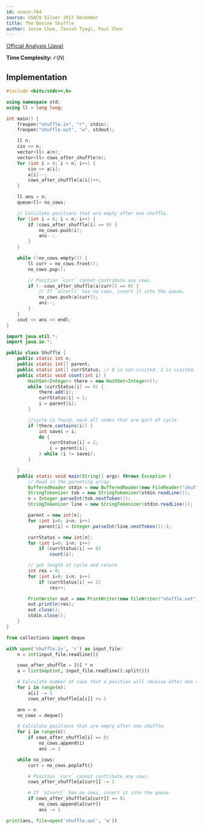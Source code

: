 ```yaml
---
id: usaco-764
source: USACO Silver 2017 December
title: The Bovine Shuffle
author: Jesse Choe, Tanish Tyagi, Paul Chen
---
```


[Official Analysis (Java)](http://www.usaco.org/current/data/sol_shuffle_silver_dec17.html)

**Time Complexity:** $\mathcal{O}(N)$

## Implementation

<LanguageSection>
<CPPSection>

```cpp
#include <bits/stdc++.h>

using namespace std;
using ll = long long;

int main() {
    freopen("shuffle.in", "r", stdin);
    freopen("shuffle.out", "w", stdout);

    ll n;
    cin >> n;
    vector<ll> a(n);
    vector<ll> cows_after_shuffle(n);
    for (int i = 0; i < n; i++) {
        cin >> a[i];
        a[i]--;
        cows_after_shuffle[a[i]]++;
    }

    ll ans = n;
    queue<ll> no_cows;

    // Calculate positions that are empty after one shuffle.
    for (int i = 0; i < n; i++) {
        if (cows_after_shuffle[i] == 0) {
            no_cows.push(i);
            ans--;
        }
    }

    while (!no_cows.empty()) {
        ll curr = no_cows.front();
        no_cows.pop();

        // Position `curr` cannot contribute any cows.
        if (--cows_after_shuffle[a[curr]] == 0) {
            // If `a[curr]` has no cows, insert it into the queue.
            no_cows.push(a[curr]);
            ans--;
        }
    }
    cout << ans << endl;
}
```

</CPPSection>
<JavaSection>

```java
import java.util.*;
import java.io.*;

public class Shuffle {
	public static int n;
	public static int[] parent;
	public static int[] currStatus; // 0 is not-visited, 1 is visited, 2 is part of cycle
	public static void count(int i) {
		HashSet<Integer> there = new HashSet<Integer>();
		while (currStatus[i] == 0) {
			there.add(i);
			currStatus[i] = 1;
			i = parent[i];
		}

		//cycle is found, mark all nodes that are part of cycle
		if (there.contains(i)) {
			int savei = i;
			do {
				currStatus[i] = 2;
				i = parent[i];
			} while (i != savei);
		}

	}
	public static void main(String[] args) throws Exception {
		// Read in the parenting array.
		BufferedReader stdin = new BufferedReader(new FileReader("shuffle.in"));
		StringTokenizer tok = new StringTokenizer(stdin.readLine());
		n = Integer.parseInt(tok.nextToken());
		StringTokenizer line = new StringTokenizer(stdin.readLine());

		parent = new int[n];
		for (int i=0; i<n; i++)
			parent[i] = Integer.parseInt(line.nextToken())-1;

		currStatus = new int[n];
		for (int i=0; i<n; i++)
			if (currStatus[i] == 0)
				count(i);

		// get length of cycle and return
		int res = 0;
		for (int i=0; i<n; i++)
			if (currStatus[i] == 2)
				res++;

		PrintWriter out = new PrintWriter(new FileWriter("shuffle.out"));
		out.println(res);
		out.close();
		stdin.close();
	}
}
```

</JavaSection>
<PySection>

```python
from collections import deque

with open('shuffle.in', 'r') as input_file:
	n = int(input_file.readline())

	cows_after_shuffle = [0] * n
	a = list(map(int, input_file.readline().split()))

	# Calculate number of cows that a position will receive after one shuffle.
	for i in range(n):
		a[i] -= 1
		cows_after_shuffle[a[i]] += 1

	ans = n
	no_cows = deque()

	# Calculate positions that are empty after one shuffle.
	for i in range(n):
		if cows_after_shuffle[i] == 0:
			no_cows.append(i)
			ans -= 1

	while no_cows:
		curr = no_cows.popleft()

		# Position `curr` cannot contribute any cows.
		cows_after_shuffle[a[curr]] -= 1

		# If `a[curr]` has no cows, insert it into the queue.
		if cows_after_shuffle[a[curr]] == 0:
			no_cows.append(a[curr])
			ans -= 1

print(ans, file=open('shuffle.out', 'w'))
```

</PySection>
</LanguageSection>
